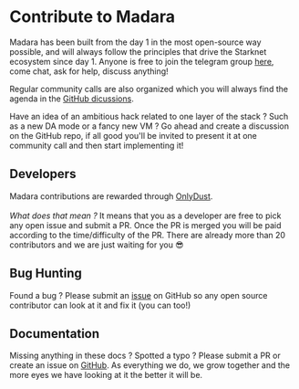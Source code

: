 
# Contribute to Madara

Madara has been built from the day 1 in the most open-source way possible, and will always follow the principles that drive the Starknet ecosystem since day 1.
Anyone is free to join the telegram group [here](https://t.me/MadaraStarknet), come chat, ask for help, discuss anything!

Regular community calls are also organized which you will always find the agenda in the [GitHub dicussions](https://github.com/keep-starknet-strange/madara/discussions).

<Callout type="info" emoji="🧪">
  Have an idea of an ambitious hack related to one layer of the stack ? Such as a new DA mode or a fancy new VM ?
  Go ahead and create a discussion on the GitHub repo, if all good you'll be invited to present it at one community call and then start implementing it!
</Callout>

## Developers

Madara contributions are rewarded through [OnlyDust](https://app.onlydust.xyz/).<br></br>
*What does that mean ?* It means that you as a developer are free to pick any open issue and submit a PR. Once the PR is merged you will be paid according to the time/difficulty of the PR.
There are already more than 20 contributors and we are just waiting for you 😎

## Bug Hunting

Found a bug ? Please submit an [issue](https://github.com/keep-starknet-strange/madara/issues) on GitHub so any open source contributor can look at it and fix it (you can too!)

## Documentation

Missing anything in these docs ? Spotted a typo ? Please submit a PR or create an issue on [GitHub](https://github.com/EvolveArt/madara-docs/). As everything we do, we grow together and the more eyes we have looking at it the better it will be.
